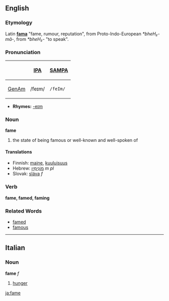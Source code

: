 ==English==
=== Etymology ===
Latin '''[[fama#Latin|fama]]''' "fame, rumour, reputation", from Proto-Indo-European ''*bheH₂-mā-'', from ''*bheH₂-'' "to speak".

===Pronunciation===
{| border=1 cellpadding=5
! !! [[w:International Phonetic Alphabet|IPA]] !! [[w:SAMPA|SAMPA]]
|-
! [[GenAm]]
| /feɪm/ || <tt>/feIm/</tt>
|}

*'''Rhymes:''' [[Rhymes:English:-eɪm|-eɪm]]

=== Noun ===
'''fame'''
# the state of being famous or well-known and well-spoken of

==== Translations ====
*Finnish: [[maine]], [[kuuluisuus]]
*Hebrew: [[מונימין|מוֹנִימִין]] ''m pl''
*Slovak: [[sláva]] ''f''

=== Verb ===
'''fame, famed, faming'''

=== Related Words ===
* [[famed]]
* [[famous]]
----
==Italian==
===Noun===
'''fame''' ''f''

# [[hunger]]
[[ja:fame]]